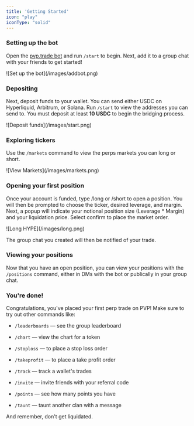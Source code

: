 ```yaml
---
title: 'Getting Started'
icon: "play"
iconType: "solid"
---
```


### Setting up the bot

Open the [pvp.trade bot](https://t.me/pvptrade_bot) and run `/start` to begin. Next, add it to a group chat with your friends to get started!

<Frame>
  ![Set up the bot](/images/addbot.png)
</Frame>

### Depositing

Next, deposit funds to your wallet. You can send either USDC on Hyperliquid, Arbitrum, or Solana. Run `/start` to view the addresses you can send to. You must deposit at least **10 USDC** to begin the bridging process.

<Frame>
  ![Deposit funds](/images/start.png)
</Frame>

### Exploring tickers

Use the `/markets` command to view the perps markets you can long or short.

<Frame>
  ![View Markets](/images/markets.png)
</Frame>

### Opening your first position

Once your account is funded, type /long or /short to open a position. You will then be prompted to choose the ticker, desired leverage, and margin. Next, a popup will indicate your notional position size (Leverage \* Margin) and your liquidation price.  Select confirm to place the market order.

<Frame>
  ![Long HYPE](/images/long.png)
</Frame>

The group chat you created will then be notified of your trade.

### Viewing your positions

Now that you have an open position, you can view your positions with the `/positions` command, either in DMs with the bot or publically in your group chat.

### You're done!

Congratulations, you've placed your first perp trade on PVP! Make sure to try out other commands like:

* `/leaderboards` — see the group leaderboard

* `/chart` — view the chart for a token

* `/stoploss` — to place a stop loss order

* `/takeprofit` — to place a take profit order

* `/track` — track a wallet's trades

* `/invite` — invite friends with your referral code

* `/points` — see how many points you have

* `/taunt` — taunt another clan with a message

And remember, don't get liquidated.